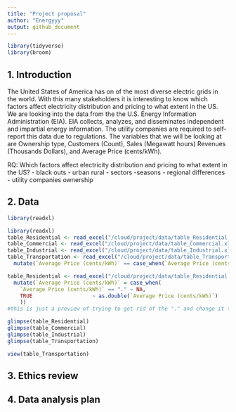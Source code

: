 ```yaml
---
title: "Project proposal"
author: "Energyyy"
output: github_document
---
```


```r
library(tidyverse)
library(broom)
```

## 1. Introduction

The United States of America has on of the most diverse electric grids in the world. With this many stakeholders it is interesting to know which factors affect electricity distribution and pricing to what extent in the US. We are looking into the data from the the U.S. Energy Information Administration (EIA). EIA collects, analyzes, and disseminates independent and impartial energy information. The utility companies are required to self-report this data due to regulations. The variables that we will be looking at are Ownership type, Customers (Count), Sales (Megawatt hours) Revenues (Thousands Dollars), and Average Price (cents/kWh).

RQ: 
Which factors affect electricity distribution and pricing to what extent in the US?
- black outs
- urban rural
- sectors
-seasons
- regional differences
- utility companies ownership


## 2. Data
```r
library(readxl)
```

```r
library(readxl)
table_Residential <- read_excel("/cloud/project/data/table_Residential.xlsx")
table_Commercial <- read_excel("/cloud/project/data/table_Commercial.xlsx")
table_Industrial <- read_excel("/cloud/project/data/table_Industrial.xlsx")
table_Transportation <- read_excel("/cloud/project/data/table_Transportation.xlsx") %>%
  mutate(`Average Price (cents/kWh)` == case_when(`Average Price (cents/kWh)` == "." ~ "NA"))
```

```r
table_Residential <- read_excel("/cloud/project/data/table_Residential.xlsx") %>%
  mutate(`Average Price (cents/kWh)` = case_when(
    `Average Price (cents/kWh)` == "." ~ NA,
    TRUE                   ~ as.double(`Average Price (cents/kWh)`)
    ))
#this is just a preview of trying to get rid of the "." and change it to NA
```


```r
glimpse(table_Residential)
glimpse(table_Commercial)
glimpse(table_Industrial)
glimpse(table_Transportation)
```

```r
view(table_Transportation)
```

## 3. Ethics review

## 4. Data analysis plan





